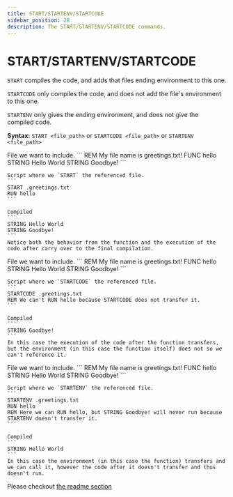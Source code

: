 ```yaml
---
title: START/STARTENV/STARTCODE
sidebar_position: 28
description: The START/STARTENV/STARTCODE commands.
---
```



# START/STARTENV/STARTCODE
`START` compiles the code, and adds that files ending environment to this one.

`STARTCODE` only compiles the code, and does not add the file's environment to this one.

`STARTENV` only gives the ending environment, and does not give the compiled code.

**Syntax:** `START <file_path>` or `STARTCODE <file_path>` or `STARTENV <file_path>`

<Tabs>
 <TabItem value="start_example" label="START" default>
    File we want to include.
    ```
    REM My file name is greetings.txt!
    FUNC hello
        STRING Hello World
    STRING Goodbye!
    ```

    Script where we `START` the referenced file.
    ```
    START .greetings.txt
    RUN hello
    ```

    Compiled
    ```
    STRING Hello World
    STRING Goodbye!
    ```
    Notice both the behavior from the function and the execution of the code after carry over to the final compilation.
 </TabItem>
    
 <TabItem value="startcode_example" label="STARTCODE">
    File we want to include.
    ```
    REM My file name is greetings.txt!
    FUNC hello
        STRING Hello World
    STRING Goodbye!
    ```

    Script where we `STARTCODE` the referenced file.
    ```
    STARTCODE .greetings.txt
    REM We can't RUN hello because STARTCODE does not transfer it.
    ```

    Compiled
    ```
    STRING Goodbye!
    ```
    In this case the execution of the code after the function transfers, but the environment (in this case the function itself) does not so we can't reference it.
 </TabItem>

 <TabItem value="startenv_example" label="STARTENV">
    File we want to include.
    ```
    REM My file name is greetings.txt!
    FUNC hello
        STRING Hello World
    STRING Goodbye!
    ```

    Script where we `STARTENV` the referenced file.
    ```
    STARTENV .greetings.txt
    RUN hello
    REM Here we can RUN hello, but STRING Goodbye! will never run because STARTENV doesn't transfer it.
    ```

    Compiled
    ```
    STRING Hello World
    ```
    In this case the environment (in this case the function) transfers and we can call it, however the code after it doesn't transfer and thus doesn't run.
 </TabItem>
</Tabs>


Please checkout [the readme section](/docs/crash-course/multi-file-projects)